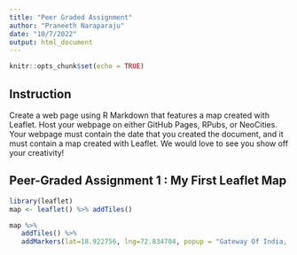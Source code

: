 ---
title: "Peer Graded Assignment"
author: "Praneeth Naraparaju"
date: "10/7/2022"
output: html_document
---

```{r setup, include=FALSE}
knitr::opts_chunk$set(echo = TRUE)
```

## Instruction

Create a web page using R Markdown that features a map created with Leaflet. Host your webpage on either GitHub Pages, RPubs, or NeoCities. Your webpage must contain the date that you created the document, and it must contain a map created with Leaflet. We would love to see you show off your creativity!

## Peer-Graded Assignment 1 : My First Leaflet Map 


```{r cars}
library(leaflet)
map <- leaflet() %>% addTiles()
```


```{r}
map %>%
   addTiles() %>%
   addMarkers(lat=18.922756, lng=72.834704, popup = "Gateway Of India, Mumbai")
```
